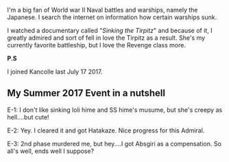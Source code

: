I'm a big fan of World war II Naval battles and warships, namely the Japanese. I search the internet on information how certain warships sunk.

I watched a documentary called "''Sinking the Tirpitz''" and because of it, I greatly admired and sort of fell in love the Tirpitz as a result. She's my currently favorite battleship, but I love the Revenge class more.

'''P.S'''

I joined Kancolle last July 17 2017.
==My Summer 2017 Event in a nutshell==
E-1: I don't like sinking loli hime and SS hime's musume, but she's creepy as hell....but cute!

E-2: Yey. I cleared it and got Hatakaze. Nice progress for this Admiral.

E-3: 2nd phase murdered me, but hey....I got Absgiri as a compensation. So all's well, ends well I suppose?